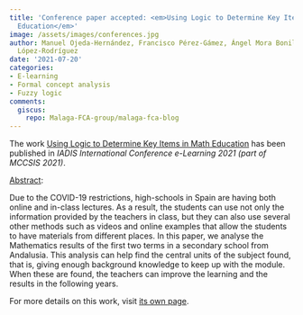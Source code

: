 ```yaml
---
title: 'Conference paper accepted: <em>Using Logic to Determine Key Items in Math
  Education</em>'
image: /assets/images/conferences.jpg
author: Manuel Ojeda-Hernández, Francisco Pérez-Gámez, Ángel Mora Bonilla, Domingo
  López-Rodríguez
date: '2021-07-20'
categories:
- E-learning
- Formal concept analysis
- Fuzzy logic
comments:
  giscus:
    repo: Malaga-FCA-group/malaga-fca-blog
---
```


The work <u>Using Logic to Determine Key Items in Math Education</u> has been published in <em>IADIS International Conference e-Learning 2021 (part of MCCSIS 2021)</em>.

<u>Abstract</u>:



Due to the COVID-19 restrictions, high-schools in Spain are having both online and in-class lectures.  As a result, the students can use not only the information provided by the teachers in class, but they can also use several other methods such as videos and online examples that allow the students to have materials from different places. In this paper, we analyse the Mathematics results of the first two terms in a secondary school from Andalusia. This analysis can help find the central units of the subject found, that is, giving enough background knowledge to keep up with the module.  When these are found, the teachers can improve the learning and the results in the following years.




For more details on this work, visit <a href='/publications/conferences/2021-e-learning'>its own page</a>.
